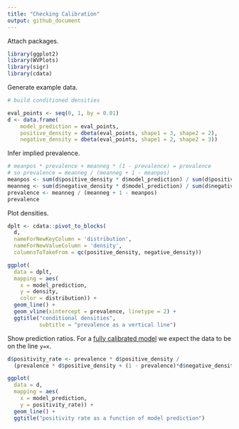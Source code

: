 ```yaml
---
title: "Checking Calibration"
output: github_document
---
```


Attach packages.

```r
library(ggplot2)
library(WVPlots)
library(sigr)
library(cdata)
```

Generate example data.

```r
# build conditioned densities

eval_points <- seq(0, 1, by = 0.01)
d <- data.frame(
    model_prediction = eval_points,
    positive_density = dbeta(eval_points, shape1 = 3, shape2 = 2),
    negative_density = dbeta(eval_points, shape1 = 2, shape2 = 3))
```

Infer implied prevalence.

```r
# meanpos * prevalence + meanneg * (1 - prevalence) = prevalence
# so prevalence = meanneg / (meanneg + 1 - meanpos)
meanpos <- sum(d$positive_density * d$model_prediction) / sum(d$positive_density)
meanneg <- sum(d$negative_density * d$model_prediction) / sum(d$negative_density)
prevalence <- meanneg / (meanneg + 1 - meanpos)
prevalence
```

Plot densities.

```r
dplt <- cdata::pivot_to_blocks(
  d,
  nameForNewKeyColumn = 'distribution',
  nameForNewValueColumn = 'density',
  columnsToTakeFrom = qc(positive_density, negative_density))

ggplot(
  data = dplt,
  mapping = aes(
    x = model_prediction,
    y = density,
    color = distribution)) + 
  geom_line() +
  geom_vline(xintercept = prevalence, linetype = 2) +
  ggtitle("conditional densities",
          subtitle = "prevalence as a vertical line")
```

Show prediction ratios. For a [fully calibrated model](https://win-vector.com/2020/10/29/a-single-parameter-family-characterizing-probability-model-performance/) we expect the data to be on the line `y=x`.

```r
d$positivity_rate <- prevalence * d$positive_density / 
  (prevalence * d$positive_density + (1 - prevalence)*d$negative_density)

ggplot(
  data = d,
  mapping = aes(
    x = model_prediction,
    y = positivity_rate)) + 
  geom_line() +
  ggtitle("positivity rate as a function of model prediction")
```

